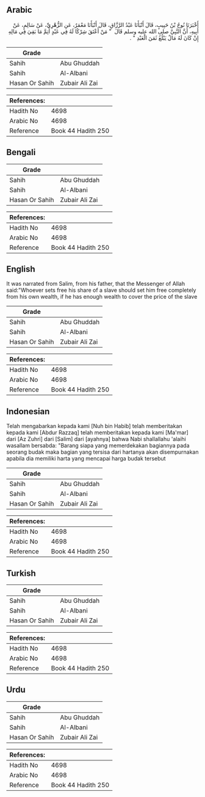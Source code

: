 ## Arabic


<div dir="rtl" lang="ar" style={{fontSize:'larger',backgroundColor:'#f8f9fa',padding:20}}>
أَخْبَرَنَا نُوحُ بْنُ حَبِيبٍ، قَالَ أَنْبَأَنَا عَبْدُ الرَّزَّاقِ، قَالَ أَنْبَأَنَا مَعْمَرٌ، عَنِ الزُّهْرِيِّ، عَنْ سَالِمٍ، عَنْ أَبِيهِ، أَنَّ النَّبِيَّ صلى الله عليه وسلم قَالَ ‏ "‏ مَنْ أَعْتَقَ شِرْكًا لَهُ فِي عَبْدٍ أُتِمَّ مَا بَقِيَ فِي مَالِهِ إِنْ كَانَ لَهُ مَالٌ يَبْلُغُ ثَمَنَ الْعَبْدِ ‏"‏ ‏.‏
</div>
<div style={{backgroundColor:'#f8f9fa',padding:20, marginBottom: 10}}><table> <thead> <tr> <th>Grade</th> <th></th> </tr> </thead> <tbody> <tr><td>Sahih</td><td>Abu Ghuddah</td></tr><tr><td>Sahih</td><td>Al-Albani</td></tr><tr><td>Hasan Or Sahih</td><td>Zubair Ali Zai</td></tr></tbody></table><table> <thead> <tr> <th>References:</th> <th></th> </tr> </thead> <tbody><tr><td>Hadith No</td><td>4698</td></tr><tr><td>Arabic No</td><td>4698</td></tr><tr><td>Reference</td><td>Book 44 Hadith 250</td></tr></tbody></table></div>

## Bengali


<div dir="ltr" lang="bn" style={{fontSize:'larger',backgroundColor:'#f8f9fa',padding:20}}>

</div>
<div style={{backgroundColor:'#f8f9fa',padding:20, marginBottom: 10}}><table> <thead> <tr> <th>Grade</th> <th></th> </tr> </thead> <tbody> <tr><td>Sahih</td><td>Abu Ghuddah</td></tr><tr><td>Sahih</td><td>Al-Albani</td></tr><tr><td>Hasan Or Sahih</td><td>Zubair Ali Zai</td></tr></tbody></table><table> <thead> <tr> <th>References:</th> <th></th> </tr> </thead> <tbody><tr><td>Hadith No</td><td>4698</td></tr><tr><td>Arabic No</td><td>4698</td></tr><tr><td>Reference</td><td>Book 44 Hadith 250</td></tr></tbody></table></div>

## English


<div dir="ltr" lang="en" style={{fontSize:'larger',backgroundColor:'#f8f9fa',padding:20}}>
It was narrated from Salim, from his father, that the Messenger of Allah said:"Whoever sets free his share of a slave should set him free completely from his own wealth, if he has enough wealth to cover the price of the slave
</div>
<div style={{backgroundColor:'#f8f9fa',padding:20, marginBottom: 10}}><table> <thead> <tr> <th>Grade</th> <th></th> </tr> </thead> <tbody> <tr><td>Sahih</td><td>Abu Ghuddah</td></tr><tr><td>Sahih</td><td>Al-Albani</td></tr><tr><td>Hasan Or Sahih</td><td>Zubair Ali Zai</td></tr></tbody></table><table> <thead> <tr> <th>References:</th> <th></th> </tr> </thead> <tbody><tr><td>Hadith No</td><td>4698</td></tr><tr><td>Arabic No</td><td>4698</td></tr><tr><td>Reference</td><td>Book 44 Hadith 250</td></tr></tbody></table></div>

## Indonesian


<div dir="ltr" lang="id" style={{fontSize:'larger',backgroundColor:'#f8f9fa',padding:20}}>
Telah mengabarkan kepada kami [Nuh bin Habib] telah memberitakan kepada kami [Abdur Razzaq] telah memberitakan kepada kami [Ma'mar] dari [Az Zuhri] dari [Salim] dari [ayahnya] bahwa Nabi shallallahu 'alaihi wasallam bersabda: "Barang siapa yang memerdekakan bagiannya pada seorang budak maka bagian yang tersisa dari hartanya akan disempurnakan apabila dia memiliki harta yang mencapai harga budak tersebut
</div>
<div style={{backgroundColor:'#f8f9fa',padding:20, marginBottom: 10}}><table> <thead> <tr> <th>Grade</th> <th></th> </tr> </thead> <tbody> <tr><td>Sahih</td><td>Abu Ghuddah</td></tr><tr><td>Sahih</td><td>Al-Albani</td></tr><tr><td>Hasan Or Sahih</td><td>Zubair Ali Zai</td></tr></tbody></table><table> <thead> <tr> <th>References:</th> <th></th> </tr> </thead> <tbody><tr><td>Hadith No</td><td>4698</td></tr><tr><td>Arabic No</td><td>4698</td></tr><tr><td>Reference</td><td>Book 44 Hadith 250</td></tr></tbody></table></div>

## Turkish


<div dir="ltr" lang="tr" style={{fontSize:'larger',backgroundColor:'#f8f9fa',padding:20}}>

</div>
<div style={{backgroundColor:'#f8f9fa',padding:20, marginBottom: 10}}><table> <thead> <tr> <th>Grade</th> <th></th> </tr> </thead> <tbody> <tr><td>Sahih</td><td>Abu Ghuddah</td></tr><tr><td>Sahih</td><td>Al-Albani</td></tr><tr><td>Hasan Or Sahih</td><td>Zubair Ali Zai</td></tr></tbody></table><table> <thead> <tr> <th>References:</th> <th></th> </tr> </thead> <tbody><tr><td>Hadith No</td><td>4698</td></tr><tr><td>Arabic No</td><td>4698</td></tr><tr><td>Reference</td><td>Book 44 Hadith 250</td></tr></tbody></table></div>

## Urdu


<div dir="rtl" lang="ur" style={{fontSize:'larger',backgroundColor:'#f8f9fa',padding:20}}>

</div>
<div style={{backgroundColor:'#f8f9fa',padding:20, marginBottom: 10}}><table> <thead> <tr> <th>Grade</th> <th></th> </tr> </thead> <tbody> <tr><td>Sahih</td><td>Abu Ghuddah</td></tr><tr><td>Sahih</td><td>Al-Albani</td></tr><tr><td>Hasan Or Sahih</td><td>Zubair Ali Zai</td></tr></tbody></table><table> <thead> <tr> <th>References:</th> <th></th> </tr> </thead> <tbody><tr><td>Hadith No</td><td>4698</td></tr><tr><td>Arabic No</td><td>4698</td></tr><tr><td>Reference</td><td>Book 44 Hadith 250</td></tr></tbody></table></div>